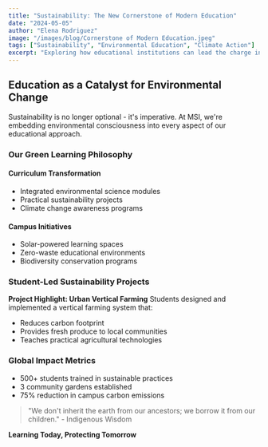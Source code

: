 ---
title: "Sustainability: The New Cornerstone of Modern Education"
date: "2024-05-05"
author: "Elena Rodriguez"
image: "/images/blog/Cornerstone of Modern Education.jpeg"
tags: ["Sustainability", "Environmental Education", "Climate Action"]
excerpt: "Exploring how educational institutions can lead the charge in creating environmentally conscious, sustainable learning ecosystems."
---

## Education as a Catalyst for Environmental Change

Sustainability is no longer optional - it's imperative. At MSI, we're embedding environmental consciousness into every aspect of our educational approach.

### Our Green Learning Philosophy

#### Curriculum Transformation
- Integrated environmental science modules
- Practical sustainability projects
- Climate change awareness programs

#### Campus Initiatives
- Solar-powered learning spaces
- Zero-waste educational environments
- Biodiversity conservation programs

### Student-Led Sustainability Projects

**Project Highlight: Urban Vertical Farming**
Students designed and implemented a vertical farming system that:
- Reduces carbon footprint
- Provides fresh produce to local communities
- Teaches practical agricultural technologies

### Global Impact Metrics

- 500+ students trained in sustainable practices
- 3 community gardens established
- 75% reduction in campus carbon emissions

> "We don't inherit the earth from our ancestors; we borrow it from our children." - Indigenous Wisdom

**Learning Today, Protecting Tomorrow**
